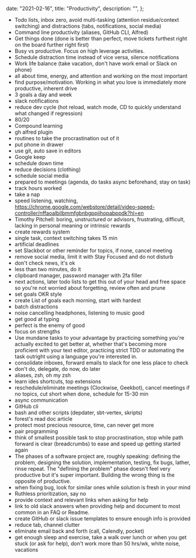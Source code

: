 
  date: "2021-02-16",
  title: "Productivity",
  description: "",
};


- Todo lists, inbox zero, avoid multi-tasking (attention residue/context switching) and distractions (tabs, notifications, social media)
- Command line productivity (aliases, GitHub CLI, Alfred)
- Get things done (done is better than perfect, move tickets furthest right on the board further right first)
- Busy vs productive. Focus on high leverage activities.
- Schedule distraction time instead of vice versa, silence notifications
- Work life balance (take vacation, don't have work email or Slack on phone)
- all about time, energy, and attention and working on the most important
- find purpose/motivation. Working in what you love is immediately more productive, inherent drive
- 3 goals a day and week
- slack notifications
- reduce dev cycle (hot reload, watch mode, CD to quickly understand what changed if regression)
- 80/20
- Compound learning
- gh alfred plugin
- routines to take the procrastination out of it
- put phone in drawer
- use git, auto save in editors
- Google keep
- schedule down time
- reduce decisions (clothing)
- schedule social media
- prepared to meetings (agenda, do tasks async beforehand, stay on task)
- track hours worked
- take a nap
- speed listening, watching, https://chrome.google.com/webstore/detail/video-speed-controller/nffaoalbilbmmfgbnbgppjihopabppdk?hl=en
- Timothy Pitchell: boring, unstructured or advisors, frustrating, difficult, lacking in personal meaning or intrinsic rewards
- create rewards system
- single task, context switching takes 15 min
- artificial deadlines
- set Slackbot or other reminder for topics, if none, cancel meeting
- remove social media, limit it with Stay Focused and do not disturb
- don't check news, it's ok
- less than two minutes, do it
- clipboard manager, password manager with 2fa filler
- next actions, later todo lists to get this out of your head and free space so you're not worried about forgetting, review often and prune
- set goals OKR style
- create List of goals each morning, start with hardest
- batch distractions
- noise cancelling headphones, listening to music good
- get good at typing
- perfect is the enemy of good
- focus on strengths
- Use mundane tasks to your advantage by practicing something you're actually excited to get better at, whether that's becoming more proficient with your text editor, practicing strict TDD or automating the task outright using a language you're interested in.
- consolidate inboxes, forward emails to slack for one less place to check
- don't do, delegate, do now, do later
- aliases, zsh, oh my zsh
- learn ides shortcuts, top extensions
- reschedule/eliminate meetings (Clockwise, Geekbot), cancel meetings if no topics, cut short when done, schedule for 15-30 min
- async communication
- GitHub cli
- bash and other scripts (depdater, sbt-vertex, skripts)
- forest's read doc article
- protect most precious resource, time, can never get more
- pair programming
- think of smallest possible task to stop procrastination, stop while path forward is clear (breadcrumbs) to ease and speed up getting started again
- The phases of a software project are, roughly speaking: defining the problem, designing the solution, implementation, testing, fix bugs, lather, rinse repeat. The "defining the problem" phase doesn't feel very productive but it's super important. Building the wrong thing is the opposite of productive.
- when fixing bug, look for similar ones while solution is fresh in your mind
- Ruthless prioritization, say no
- provide context and relevant links when asking for help
- link to old slack answers when providing help and document to most common in an FAQ or Readme.
- create GitHub or slack issue templates to ensure enough info is provided
- reduce tab, channel clutter
- eliminate email back and forth (call, Calendly, pocket)
- get enough sleep and exercise, take a walk over lunch or when you get stuck (or ask for help), don't work more than 50 hrs/wk, white noise, vacations
